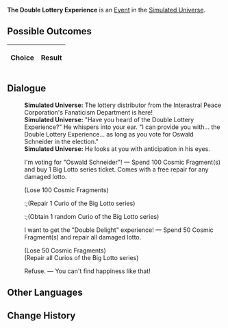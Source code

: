 {{Simulated Universe Event Infobox
|title        = The Double Lottery Experience
|image        = Random Event Bond.png
|type         =
|appearsIn    = [[Simulated Universe]]
|appearsIn2   = [[Simulated Universe: Swarm Disaster]]
|appearsIn3   = 
|requirements =
|prev         = 
|next         = 
|indexRewards =
|characters   =
}}
'''The Double Lottery Experience''' is an [[Simulated Universe/Events|Event]] in the [[Simulated Universe]].

==Possible Outcomes==
{| class="article-table"
!Choice
!Result

|}

<!--
==Gameplay Notes==

-->
==Dialogue==
{{Dialogue Start}}
:'''Simulated Universe:''' The lottery distributor from the Interastral Peace Corporation's Fanaticism Department is here!
:'''Simulated Universe:''' "Have you heard of the Double Lottery Experience?" He whispers into your ear. "I can provide you with... the Double Lottery Experience... as long as you vote for Oswald Schneider in the election."
:'''Simulated Universe:''' He looks at you with anticipation in his eyes.
:{{DIcon|Star}} I'm voting for "Oswald Schneider"! &mdash; Spend 100 Cosmic Fragment(s) and buy 1 Big Lotto series ticket. Comes with a free repair for any damaged lotto.
:;(Lose 100 Cosmic Fragments)
::;(Repair 1 Curio of the Big Lotto series)
::;(Obtain 1 random Curio of the Big Lotto series)
:{{DIcon|Star}} I want to get the "Double Delight" experience! &mdash; Spend 50 Cosmic Fragment(s) and repair all damaged lotto.
:;(Lose 50 Cosmic Fragments)
:;(Repair all Curios of the Big Lotto series)
:{{DIcon|Star}} Refuse. &mdash; You can't find happiness like that!
{{Dialogue End}}

==Other Languages==
{{Other Languages
|zhs   = 双乐透体验
|zht   = 雙樂透體驗
|ja    = ダブルロッタリー体験
|ko    = 더블 로또 체험
|es    = La experiencia de la doble lotería
|fr    = L'expérience de la double lotterie
|ru    = Двойная лотерея
|th    = ประสบการณ์ลอตเตอรี่คูณสอง
|vi    = Trải Nghiệm Xổ Số Kép
|de    = Erfahrung der Doppellotterie
|id    = Pengalaman Lotre Ganda
|pt    = A Experiência de Loteria Dupla
}}

==Change History==
{{Change History|1.0}}
